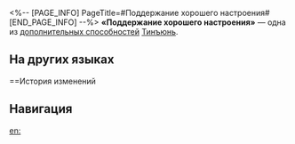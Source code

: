 <%-- [PAGE_INFO]
PageTitle=#Поддержание хорошего настроения#
[END_PAGE_INFO] --%>
{{Навык Инфобокс
|Название         = Поддержание хорошего настроения
|Изображение      = След Поддержание хорошего настроения.png
|Персонаж         = Тинъюнь
|Тип              = Доп. способность
|Возвышение       = 2
|Длительность     = 
|Описание         = Использование навыка повышает скорость Тинъюнь на 20% на 1 ход.
|Свойство1        = 
|Масштабирование1 = 
}}
'''«Поддержание хорошего настроения»''' — одна из [[дополнительная способность|дополнительных способностей]] [[Тинъюнь]].

==На других языках==
{{На других языках
|en   = Nourished Joviality
|zhs  = 驻晴
|zht  = 駐晴
|ja   = {{Rubi|留晴|りゅうせい}}
|ko   = 청명
|es   = Jovialidad nutrida
|fr   = Jovialité nourrie
|ru   = Поддержание хорошего настроения
|th   = Nourished Joviality
|vi   = Khoảng Trời Lưu Lại
|de   = Genährte Heiterkeit
|id   = Nourished Joviality
|pt   = Jovialidade Nutrida
}}

==История изменений
{{История изменений|3.5}}

==Навигация==
{{Навык Навбокс|Тинъюнь}}

[[en:]]